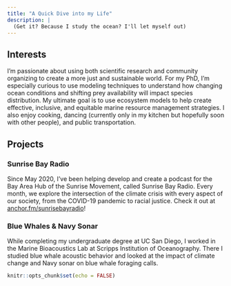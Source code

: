 ```yaml
---
title: "A Quick Dive into my Life"
description: |
  (Get it? Because I study the ocean? I'll let myself out)
---
```


## Interests

I'm passionate about using both scientific research and community organizing to create a more just and sustainable world. For my PhD, I'm especially curious to use modeling techniques to understand how changing ocean conditions and shifting prey availability will impact species distribution. My ultimate goal is to use ecosystem models to help create effective, inclusive, and equitable marine resource management strategies. I also enjoy cooking, dancing (currently only in my kitchen but hopefully soon with other people), and public transportation.

## Projects

### Sunrise Bay Radio

Since May 2020, I've been helping develop and create a podcast for the Bay Area Hub of the Sunrise Movement, called Sunrise Bay Radio. Every month, we explore the intersection of the climate crisis with every aspect of our society, from the COVID-19 pandemic to racial justice. Check it out at [anchor.fm/sunrisebayradio](https://anchor.fm/sunrisebayradio)!

### Blue Whales & Navy Sonar

While completing my undergraduate degree at UC San Diego, I worked in the Marine Bioacoustics Lab at Scripps Institution of Oceanography. There I studied blue whale acoustic behavior and looked at the impact of climate change and Navy sonar on blue whale foraging calls.


```r
knitr::opts_chunk$set(echo = FALSE)
```

